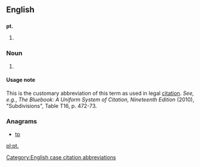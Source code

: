 {{also|pt|Pt|PT|pT|.pt}}
==English==

==={{abbreviation-old|en}}===
'''pt.'''

# {{alternative form of|pt}}

===Noun===
{{en-noun|?}}
# {{context|legal|lang=en}} {{abbreviation of|part|lang=en}}

====Usage note====
This is the customary abbreviation of this term as used in legal [[citation]]. ''See, e.g.'', ''The Bluebook: A Uniform System of Citation, Nineteenth Edition'' (2010), "Subdivisions", Table T16, p. 472-73.

[[Category:English case citation abbreviations]]

===Anagrams===
* [[tp#English|tp]]

[[pl:pt.]]